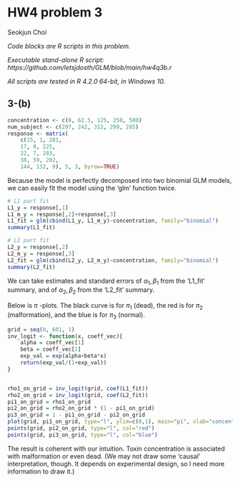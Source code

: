 # HW4 problem 3

Seokjun Choi

*Code blocks are R scripts in this problem.*

*Executable stand-alone R script: https://github.com/letsjdosth/GLM/blob/main/hw4q3b.r*

*All scripts are tested in R 4.2.0 64-bit, in Windows 10.*
 

## 3-(b)

```r
concentration <- c(0, 62.5, 125, 250, 500)
num_subject <- c(297, 242, 312, 299, 285)
response <- matrix(
    c(15, 1, 281,
    17, 0, 225,
    22, 7, 283,
    38, 59, 202,
    144, 132, 9), 5, 3, byrow=TRUE)
```

Because the model is perfectly decomposed into two binomial GLM models,
we can easily fit the model using the 'glm' function twice.

```r
# L1 part fit
L1_y = response[,1]
L1_m_y = response[,2]+response[,3]
L1_fit = glm(cbind(L1_y, L1_m_y)~concentration, family="binomial")
summary(L1_fit)

# L2 part fit
L2_y = response[,2]
L2_m_y = response[,3]
L2_fit = glm(cbind(L2_y, L2_m_y)~concentration, family="binomial")
summary(L2_fit)
```

We can take estimates and standard errors of $\alpha_1, \beta_1$ from the 'L1_fit' summary,
and of $\alpha_2, \beta_2$ from the 'L2_fit' summary.

Below is $\pi$ -plots.
The black curve is for $\pi_1$ (dead), the red is for $\pi_2$ (malformation), and the blue is for $\pi_3$ (normal).

```r
grid = seq(0, 601, 1)
inv_logit <- function(x, coeff_vec){
    alpha = coeff_vec[1]
    beta = coeff_vec[2]
    exp_val = exp(alpha+beta*x)
    return(exp_val/(1+exp_val))
}


rho1_on_grid = inv_logit(grid, coef(L1_fit))
rho2_on_grid = inv_logit(grid, coef(L2_fit))
pi1_on_grid = rho1_on_grid
pi2_on_grid = rho2_on_grid * (1 - pi1_on_grid)
pi3_on_grid = 1 - pi1_on_grid - pi2_on_grid
plot(grid, pi1_on_grid, type="l", ylim=c(0,1), main="pi", xlab="concentration", ylab="pi")
points(grid, pi2_on_grid, type="l", col="red")
points(grid, pi3_on_grid, type="l", col="blue")
```

The result is coherent with our intuition. Toxin concentration is associated with malformation or even dead.
(We may not draw some 'causal' interpretation, though. It depends on experimental design, so I need more information to draw it.)
